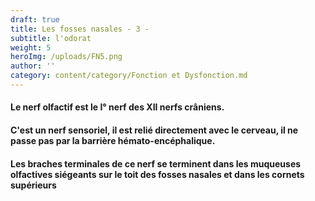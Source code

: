 ```yaml
---
draft: true
title: Les fosses nasales - 3 -
subtitle: l'odorat
weight: 5
heroImg: /uploads/FN5.png
author: ''
category: content/category/Fonction et Dysfonction.md
---
```


#### Le nerf  olfactif est le I° nerf des XII nerfs crâniens.

#### C'est un nerf sensoriel, il est relié directement avec le cerveau, il ne passe pas par la barrière hémato-encéphalique.

#### Les braches terminales de ce nerf se terminent  dans les  muqueuses  olfactives siégeants sur le toit des fosses nasales et dans les cornets supérieurs

<Space height={20} />

<Space height={26} />
